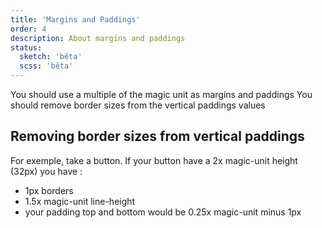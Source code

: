 ```yaml
---
title: 'Margins and Paddings'
order: 4
description: About margins and paddings
status:
  sketch: 'bêta'
  scss: 'bêta'
---
```


<HintItem>
  You should use a multiple of the magic unit as margins and paddings
</HintItem>
<HintItem>
  You should remove border sizes from the vertical paddings values
</HintItem>

<br />

## Removing border sizes from vertical paddings

For exemple, take a button. If your button have a 2x magic-unit height (32px)
you have :

- 1px borders
- 1.5x magic-unit line-height
- your padding top and bottom would be 0.25x magic-unit minus 1px
